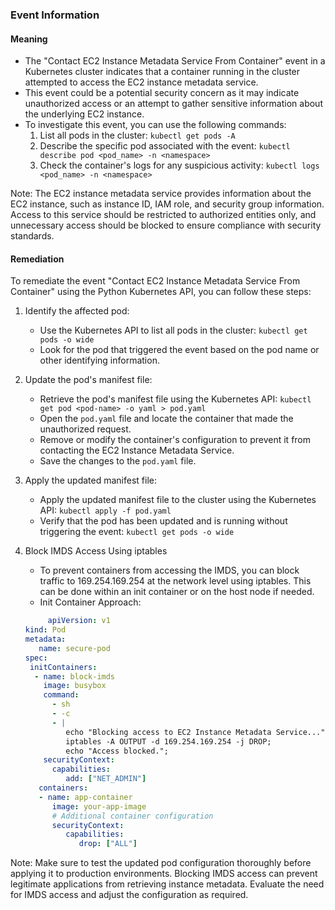 
### Event Information

#### Meaning

- The "Contact EC2 Instance Metadata Service From Container" event in a Kubernetes cluster indicates that a container running in the cluster attempted to access the EC2 instance metadata service.
- This event could be a potential security concern as it may indicate unauthorized access or an attempt to gather sensitive information about the underlying EC2 instance.
- To investigate this event, you can use the following commands:
  1. List all pods in the cluster: `kubectl get pods -A`
  2. Describe the specific pod associated with the event: `kubectl describe pod <pod_name> -n <namespace>`
  3. Check the container's logs for any suspicious activity: `kubectl logs <pod_name> -n <namespace>`

Note: The EC2 instance metadata service provides information about the EC2 instance, such as instance ID, IAM role, and security group information. Access to this service should be restricted to authorized entities only, and unnecessary access should be blocked to ensure compliance with security standards.

#### Remediation

To remediate the event "Contact EC2 Instance Metadata Service From Container" using the Python Kubernetes API, you can follow these steps:

1. Identify the affected pod:
   - Use the Kubernetes API to list all pods in the cluster: `kubectl get pods -o wide`
   - Look for the pod that triggered the event based on the pod name or other identifying information.

2. Update the pod's manifest file:
   - Retrieve the pod's manifest file using the Kubernetes API: `kubectl get pod <pod-name> -o yaml > pod.yaml`
   - Open the `pod.yaml` file and locate the container that made the unauthorized request.
   - Remove or modify the container's configuration to prevent it from contacting the EC2 Instance Metadata Service.
   - Save the changes to the `pod.yaml` file.

3. Apply the updated manifest file:
   - Apply the updated manifest file to the cluster using the Kubernetes API: `kubectl apply -f pod.yaml`
   - Verify that the pod has been updated and is running without triggering the event: `kubectl get pods -o wide`

4. Block IMDS Access Using iptables
   - To prevent containers from accessing the IMDS, you can block traffic to 169.254.169.254 at the network level using iptables. This can be done within an init container or on the host node if needed.
   - Init Container Approach:
   ```yaml
        apiVersion: v1
   kind: Pod
   metadata:
      name: secure-pod
   spec:
    initContainers:
     - name: block-imds
       image: busybox
       command:
         - sh
         - -c
         - |
            echo "Blocking access to EC2 Instance Metadata Service...";
            iptables -A OUTPUT -d 169.254.169.254 -j DROP;
            echo "Access blocked.";
       securityContext:
         capabilities:
            add: ["NET_ADMIN"]
      containers:
      - name: app-container
         image: your-app-image
         # Additional container configuration
         securityContext:
            capabilities:
               drop: ["ALL"]


Note: Make sure to test the updated pod configuration thoroughly before applying it to production environments. Blocking IMDS access can prevent legitimate applications from retrieving instance metadata. Evaluate the need for IMDS access and adjust the configuration as required.

 